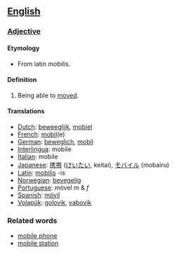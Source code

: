 ==[[English]]==
===[[Adjective]]===
====Etymology====
*From latin ''mobilis''.

====Definition====
#Being able to [[move]]d.

====Translations====
*[[Dutch]]: [[beweeglijk]], [[mobiel]]
*[[French]]: [[mobil]](e)
*[[German]]: [[beweglich]], [[mobil]]
*[[Interlingua]]: mobile
*[[Italian]]: mobile
*[[Japanese]]: [[携帯]] ([[けいたい]], keitai), [[モバイル]] (mobairu)
*[[Latin]]: [[mobilis]] -is
*[[Norwegian]]: [[bevegelig]]
*[[Portuguese]]: móvel ''m'' & ''f''
*[[Spanish]]: [[móvil]]
*[[Volapük]]: [[golovik]], [[vabovik]]

===Related words===
*[[mobile phone]]
*[[mobile station]]